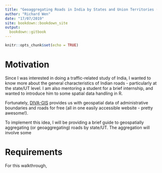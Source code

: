 ```yaml
---
title: "Geoaggregating Roads in India by States and Union Territories (UT)"
author: "Richard Wen"
date: "17/07/2019"
site: bookdown::bookdown_site
output:
  bookdown::gitbook
---
```


```r
knitr::opts_chunk$set(echo = TRUE)
```

# Motivation

Since I was interested in doing a traffic-related study of India, I wanted to know more about the general characteristics of Indian roads - particularly at the state/UT level. I am also mentoring a student for a brief internship, and wanted to introduce him to some spatial data handling in R.

Fortunately, [DIVA-GIS](https://www.diva-gis.org/) provides us with geospatial data of administrative boundaries and roads for free (all in one easily accessible website - pretty awesome!).

To implement this idea, I will be providing a brief guide to geospatially aggregating (or geoaggregating) roads by state/UT. The aggregation will involve some 

# Requirements

For this walkthrough,

